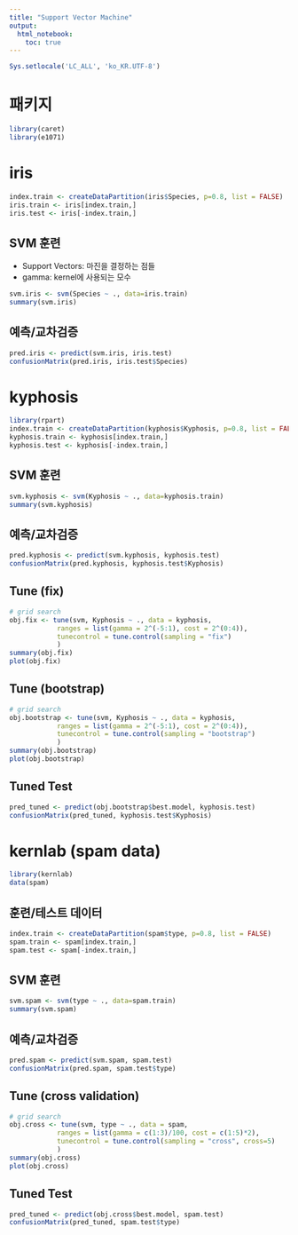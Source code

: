 ```yaml
---
title: "Support Vector Machine"
output: 
  html_notebook:
    toc: true
---
```


```r
Sys.setlocale('LC_ALL', 'ko_KR.UTF-8')
```

# 패키지
```r
library(caret)
library(e1071)
```

# iris
```r
index.train <- createDataPartition(iris$Species, p=0.8, list = FALSE)
iris.train <- iris[index.train,]
iris.test <- iris[-index.train,]
```

## SVM 훈련
* Support Vectors: 마진을 결정하는 점들
* gamma: kernel에 사용되는 모수
```r
svm.iris <- svm(Species ~ ., data=iris.train)
summary(svm.iris)
```

## 예측/교차검증
```r
pred.iris <- predict(svm.iris, iris.test)
confusionMatrix(pred.iris, iris.test$Species)
```

# kyphosis
```r
library(rpart)
index.train <- createDataPartition(kyphosis$Kyphosis, p=0.8, list = FALSE)
kyphosis.train <- kyphosis[index.train,]
kyphosis.test <- kyphosis[-index.train,]
```

## SVM 훈련
```r
svm.kyphosis <- svm(Kyphosis ~ ., data=kyphosis.train)
summary(svm.kyphosis)
```

## 예측/교차검증
```r
pred.kyphosis <- predict(svm.kyphosis, kyphosis.test)
confusionMatrix(pred.kyphosis, kyphosis.test$Kyphosis)
```

## Tune (fix)
```r
# grid search
obj.fix <- tune(svm, Kyphosis ~ ., data = kyphosis, 
            ranges = list(gamma = 2^(-5:1), cost = 2^(0:4)),
            tunecontrol = tune.control(sampling = "fix")
            )
summary(obj.fix)
plot(obj.fix)
```

## Tune (bootstrap)
```r
# grid search
obj.bootstrap <- tune(svm, Kyphosis ~ ., data = kyphosis, 
            ranges = list(gamma = 2^(-5:1), cost = 2^(0:4)),
            tunecontrol = tune.control(sampling = "bootstrap")
            )
summary(obj.bootstrap)
plot(obj.bootstrap)
```

## Tuned Test
```r
pred_tuned <- predict(obj.bootstrap$best.model, kyphosis.test)
confusionMatrix(pred_tuned, kyphosis.test$Kyphosis)
```

# kernlab (spam data)

```r
library(kernlab)
data(spam)
```

## 훈련/테스트 데이터
```r
index.train <- createDataPartition(spam$type, p=0.8, list = FALSE)
spam.train <- spam[index.train,]
spam.test <- spam[-index.train,]
```

## SVM 훈련
```r
svm.spam <- svm(type ~ ., data=spam.train)
summary(svm.spam)
```

## 예측/교차검증
```r
pred.spam <- predict(svm.spam, spam.test)
confusionMatrix(pred.spam, spam.test$type)
```

## Tune (cross validation)
```r
# grid search
obj.cross <- tune(svm, type ~ ., data = spam, 
            ranges = list(gamma = c(1:3)/100, cost = c(1:5)*2),
            tunecontrol = tune.control(sampling = "cross", cross=5)
            )
summary(obj.cross)
plot(obj.cross)
```

## Tuned Test
```r
pred_tuned <- predict(obj.cross$best.model, spam.test)
confusionMatrix(pred_tuned, spam.test$type)
```
